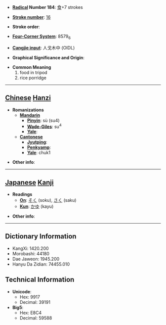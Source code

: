 * '''[[Wiktionary:Chinese radical index| Radical]] Number 184''': [[Wiktionary:Chinese radical index 食|食]]+7 strokes

* '''[[Wiktionary:Chinese total strokes index|Stroke number]]''': [[Wiktionary:Chinese total strokes index 16|16]]

* '''Stroke order''': 

* '''[[Wiktionary:Chinese four corner index|Four-Corner System]]''': 8579<sub>6</sub>

* '''[[Wiktionary:Chinese Cangjie index|Cangjie input]]''': 人戈木中 (OIDL)

* '''Graphical Significance and Origin''': 

* '''Common Meaning'''
*#food in tripod
*# rice porridge


----

== [[Chinese]] [[Hanzi]] ==

* '''Romanizations'''
** '''[[Mandarin]]'''
*** '''[[Pinyin]]''': sù (su4)
*** '''[[Wade-Giles]]''': su<sup>4</sup>
*** '''[[Yale]]''': 
** '''[[Cantonese]]'''
*** '''[[Jyutping]]''':
*** '''[[Penkyamp]]''': 
*** '''[[Yale]]''': chuk1

* '''Other info''': 

----

== [[Japanese]] [[Kanji]] ==

* '''Readings'''
** '''[[On]]''': [[そく]] (soku), [[さく]] (saku)
** '''[[Kun]]''': [[かゆ]] (kayu)

* '''Other info''':  

----

== Dictionary Information ==

* KangXi: 1420.200
* Morobashi: 44180
* Dae Jaweon: 1945.200
* Hanyu Da Zidian: 74455.010

== Technical Information ==

* '''Unicode''':
** Hex: 9917
** Decimal: 39191
* '''Big5''':
** Hex: E8C4
** Decimal: 59588